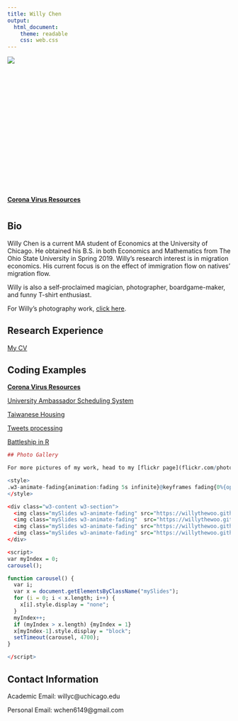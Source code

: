```yaml
---
title: Willy Chen
output: 
  html_document:
    theme: readable
    css: web.css
---
```


<div style="width:300px; height:300px">
![](https://willythewoo.github.io/WillyTheWoo/IMG_1288.jpg)
</div>
**[Corona Virus Resources](https://willychen.shinyapps.io/covid/)**

# {.tabset .tabset-fade .tabset-pills}

## Bio
Willy Chen is a current MA student of Economics at the University of Chicago. He obtained his B.S. in both Economics and Mathematics from The Ohio State University in Spring 2019. Willy's research interest is in migration economics. His current focus is on the effect of immigration flow on natives' migration flow.

Willy is also a self-proclaimed magician, photographer, boardgame-maker, and funny T-shirt enthusiast.

For Willy's photography work, [click here](flickr.com/photos/6149pix).


## Research Experience
[My CV](https://willythewoo.github.io/WillyTheWoo/cvWillyChen.pdf)


## Coding Examples 
**[Corona Virus Resources](https://willychen.shinyapps.io/covid/)**

[University Ambassador Scheduling System](https://willythewoo.github.io/WillyTheWoo/coding/Ambassador_Schedule)

[Taiwanese Housing](https://willythewoo.github.io/WillyTheWoo/coding/Taiwan_housing)

[Tweets processing](https://willythewoo.github.io/WillyTheWoo/coding/twitter)

[Battleship in R](https://willythewoo.github.io/WillyTheWoo/coding/Battleship)

```r
## Photo Gallery

For more pictures of my work, head to my [flickr page](flickr.com/photos/6149pix)

<style>
.w3-animate-fading{animation:fading 5s infinite}@keyframes fading{0%{opacity:0}50%{opacity:1}100%{opacity:0}}
</style>

<div class="w3-content w3-section">
  <img class="mySlides w3-animate-fading" src="https://willythewoo.github.io/WillyTheWoo/images/celebrate.jpg">
  <img class="mySlides w3-animate-fading"  src="https://willythewoo.github.io/WillyTheWoo/images/nyc.jpg">
  <img class="mySlides w3-animate-fading" src="https://willythewoo.github.io/WillyTheWoo/images/mini.jpg">
  <img class="mySlides w3-animate-fading" src="https://willythewoo.github.io/WillyTheWoo/images/sleep.jpg">
</div>

<script>
var myIndex = 0;
carousel();

function carousel() {
  var i;
  var x = document.getElementsByClassName("mySlides");
  for (i = 0; i < x.length; i++) {
    x[i].style.display = "none";  
  }
  myIndex++;
  if (myIndex > x.length) {myIndex = 1}    
  x[myIndex-1].style.display = "block";  
  setTimeout(carousel, 4700);    
}

</script>
```




## Contact Information
Academic Email: willyc@uchicago.edu

Personal Email: wchen6149@gmail.com
